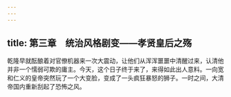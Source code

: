 ```yaml
---
---
---
```

title: 第三章　统治风格剧变——孝贤皇后之殇
---







乾隆早就酝酿着对官僚机器来一次大震动，让他们从浑浑噩噩中清醒过来，认清他并非一个懦弱可欺的庸主。今天，这个日子终于来了，来得如此出人意料。一向宽和仁义的皇帝突然玩了一个大变脸，变成了一头疯狂暴怒的狮子。一时之间，大清帝国内重新刮起了恐怖之风。